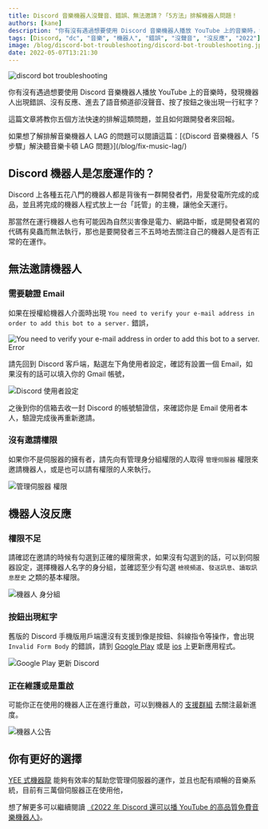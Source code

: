 ```yaml
---
title: Discord 音樂機器人沒聲音、錯誤、無法邀請？「5方法」排解機器人問題！
authors: [kane]
description: "你有沒有遇過想要使用 Discord 音樂機器人播放 YouTube 上的音樂時，發現機器人出現錯誤、沒有反應、進去了語音頻道卻沒聲音、按了按鈕之後出現一行紅字？這篇文章將教你五個方法快速的排解這類問題，並且如何跟開發者來回報。"
tags: [Discord, "dc", "音樂", "機器人", "錯誤", "沒聲音", "沒反應", "2022"]
image: /blog/discord-bot-troubleshooting/discord-bot-troubleshooting.jpeg
date: 2022-05-07T13:21:30
---
```


![discord bot troubleshooting](/blog/discord-bot-troubleshooting/discord-bot-troubleshooting.jpeg)

你有沒有遇過想要使用 Discord 音樂機器人播放 YouTube 上的音樂時，發現機器人出現錯誤、沒有反應、進去了語音頻道卻沒聲音、按了按鈕之後出現一行紅字？

這篇文章將教你五個方法快速的排解這類問題，並且如何跟開發者來回報。

<Info title="告知你一下">
  如果想了解排解音樂機器人 LAG 的問題可以閱讀這篇：[《Discord 音樂機器人「5
  步驟」解決聽音樂卡頓 LAG 問題》](/blog/fix-music-lag/)
</Info>

## Discord 機器人是怎麼運作的？

Discord 上各種五花八門的機器人都是背後有一群開發者們，用愛發電所完成的成品，並且將完成的機器人程式放上一台「託管」的主機，讓他全天運行。

那當然在運行機器人也有可能因為自然災害像是電力、網路中斷，或是開發者寫的代碼有臭蟲而無法執行，那也是要開發者三不五時地去關注自己的機器人是否有正常的在運作。

<Adsense />

## 無法邀請機器人

### 需要驗證 Email

如果在授權給機器人介面時出現 `You need to verify your e-mail address in order to add this bot to a server.` 錯誤，

![You need to verify your e-mail address in order to add this bot to a server. Error](/blog/discord-bot-troubleshooting/oauth-error.jpg)

請先回到 Discord 客戶端，點選左下角使用者設定，確認有設置一個 Email，如果沒有的話可以填入你的 Gmail 帳號，

![Discord 使用者設定](/blog/discord-bot-troubleshooting/user-settings.jpg)

之後到你的信箱去收一封 Discord 的帳號驗證信，來確認你是 Email 使用者本人，驗證完成後再重新邀請。

<Adsense />

### 沒有邀請權限

如果你不是伺服器的擁有者，請先向有管理身分組權限的人取得 `管理伺服器` 權限來邀請機器人，或是也可以請有權限的人來執行。

![管理伺服器 權限](/blog/discord-bot-troubleshooting/manage-server-permission.png)

## 機器人沒反應

### 權限不足

請確認在邀請的時候有勾選到正確的權限需求，如果沒有勾選到的話，可以到伺服器設定，選擇機器人名字的身分組，並確認至少有勾選 `檢視頻道`、`發送訊息`、`讀取訊息歷史` 之類的基本權限。

<Adsense />

![機器人 身分組](/blog/discord-bot-troubleshooting/bot-role.png)

### 按鈕出現紅字

舊版的 Discord 手機版用戶端還沒有支援到像是按鈕、斜線指令等操作，會出現 `Invalid Form Body` 的錯誤，請到 [Google Play](https://play.google.com/store/apps/details?id=com.discord) 或是 [ios](https://apps.apple.com/hk/app/discord-%E8%81%8A%E5%A4%A9-%E9%80%9A%E8%A9%B1%E8%88%87%E8%81%9A%E6%9C%83/id985746746) 上更新應用程式。

![Google Play 更新 Discord](/blog/discord-bot-troubleshooting/update-discord.jpg)

<Adsense />

### 正在維護或是重啟

可能你正在使用的機器人正在進行重啟，可以到機器人的 [支援群組](https://discord.gg/yeecord) 去關注最新進度。

![機器人公告](/blog/discord-bot-troubleshooting/bot-announcement.png)

## 你有更好的選擇

[YEE 式機器龍](/) 能夠有效率的幫助您管理伺服器的運作，並且也配有順暢的音樂系統，目前有三萬個伺服器正在使用他，

想了解更多可以繼續閱讀 [《2022 年 Discord 還可以播 YouTube 的高品質免費音樂機器人》](/blog/how-to-invite-bot)。

<Adsense />
